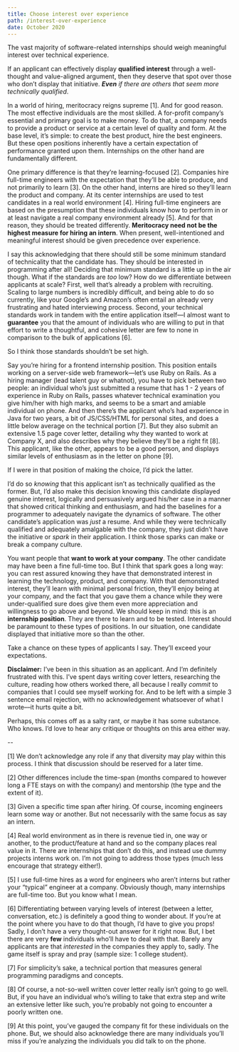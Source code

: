 ```yaml
---
title: Choose interest over experience
path: /interest-over-experience
date: October 2020
---
```

The vast majority of software-related internships should weigh meaningful interest over technical experience.

If an applicant can effectively display **qualified interest** through a well-thought and value-aligned argument, then they deserve that spot over those who don’t display that initiative. _**Even** if there are others that seem more technically qualified_. 

In a world of hiring, meritocracy reigns supreme [1]. And for good reason. The most effective individuals are the most skilled. A for-profit company’s essential and primary goal is to make money. To do that, a company needs to provide a product or service at a certain level of quality and form. At the base level, it’s simple: to create the best product, hire the best engineers. But these open positions inherently have a certain expectation of performance granted upon them. Internships on the other hand are fundamentally different.

One primary difference is that they’re learning-focused [2]. Companies hire full-time engineers with the expectation that they’ll be able to produce, and not primarily to learn [3]. On the other hand, interns are hired so they’ll learn the product and company. At its center internships are used to test candidates in a real world environment [4]. Hiring full-time engineers are based on the presumption that these individuals know how to perform in or at least navigate a real company environment already [5]. And for that reason, they should be treated differently. **Meritocracy need not be the highest measure for hiring an intern**. When present, well-intentioned and meaningful interest should be given precedence over experience. 

I say this acknowledging that there should still be some minimum standard of technicality that the candidate has. They should be interested in programming after all! Deciding that minimum standard is a little up in the air though. What if the standards are _too_ low? How do we differentiate between applicants at scale? First, well that’s already a problem with recruiting. Scaling to large numbers is incredibly difficult, and being able to do so currently, like your Google’s and Amazon’s often entail an already very frustrating and hated interviewing process. Second, your technical standards work in tandem with the entire application itself––I almost want to **guarantee** you that the amount of individuals who are willing to put in that effort to write a thoughtful, and cohesive letter are few to none in comparison to the bulk of applications [6].

So I think those standards shouldn’t be set high.

Say you’re hiring for a frontend internship position. This position entails working on a server-side web framework––let’s use Ruby on Rails. As a hiring manager (lead talent guy or whatnot), you have to pick between two people: an individual who’s just submitted a resume that has 1 - 2 years of experience in Ruby on Rails, passes whatever technical examination you give him/her with high marks, and seems to be a smart and amiable individual on phone. And then there’s the applicant who’s had experience in Java for two years, a bit of JS/CSS/HTML for personal sites, and does a little below average on the technical portion [7]. But they also submit an extensive 1.5 page cover letter, detailing why they wanted to work at Company X, and also describes why they believe they’ll be a right fit [8]. This applicant, like the other, appears to be a good person, and displays similar levels of enthusiasm as in the letter on phone [9].

If I were in that position of making the choice, I’d pick the latter. 

I’d do so _knowing_ that this applicant isn’t as technically qualified as the former. But, I’d also make this decision knowing this candidate displayed genuine interest, logically and persuasively argued his/her case in a manner that showed critical thinking and enthusiasm, and had the baselines for a programmer to adequately navigate the dynamics of software. The other candidate’s application was _just_ a resume. And while they were technically qualified and adequately amalgable with the company, they just didn’t have the initiative or _spark_ in their application. I think those sparks can make or break a company culture.

You want people that **want to work at your company**. The other candidate may have been a fine full-time too. But I think that spark goes a long way: you can rest assured knowing they have that demonstrated interest in learning the technology, product, and company. With that demonstrated interest, they’ll learn with minimal personal friction, they’ll enjoy being at your company, and the fact that you gave them a chance while they were under-qualified sure does give them even more appreciation and willingness to go above and beyond. We should keep in mind: this is an **internship position**. They are there to learn and to be tested. Interest should be paramount to these types of positions. In our situation, one candidate displayed that initiative more so than the other. 

Take a chance on these types of applicants I say. They’ll exceed your expectations.



**Disclaimer:** 
I’ve been in this situation as an applicant. And I’m definitely frustrated with this. I’ve spent days writing cover letters, researching the culture, reading how others worked there, all because I really _commit_ to companies that I could see myself working for. And to be left with a simple 3 sentence email rejection, with no acknowledgement whatsoever of what I wrote––it hurts quite a bit.

Perhaps, this comes off as a salty rant, or maybe it has some substance. Who knows. I’d love to hear any critique or thoughts on this area either way.

--

[1] We don’t acknowledge any role if any that diversity may play within this process. I think that discussion should be reserved for a later time. 

[2] Other differences include the time-span (months compared to however long a FTE stays on with the company) and mentorship (the type and the extent of it).

[3] Given a specific time span after hiring. Of course, incoming engineers learn some way or another. But not necessarily with the same focus as say an intern.

[4] Real world environment as in there is revenue tied in, one way or another, to the product/feature at hand and so the company places real value in it. There are internships that don’t do this, and instead use dummy projects interns work on. I’m not going to address those types (much less encourage that strategy either!).

[5] I use full-time hires as a word for engineers who aren’t interns but rather your “typical” engineer at a company. Obviously though, many internships are full-time too. But you know what I mean.

[6] Differentiating between varying levels of interest (between a letter, conversation, etc.) is definitely a good thing to wonder about. If you’re at the point where you have to do that though, I’d have to give you props! Sadly, I don’t have a very thought-out answer for it right now. But, I bet there are very **few** individuals who’ll have to deal with that. Barely any applicants are that _interested_ in the companies they apply to, sadly. The game itself is spray and pray (sample size: 1 college student).

[7] For simplicity’s sake, a technical portion that measures general programming paradigms and concepts.

[8] Of course, a not-so-well written cover letter really isn’t going to go well. But, if you have an individual who’s willing to take that extra step and write an extensive letter like such, you’re probably not going to encounter a poorly written one. 

[9] At this point, you’ve gauged the company fit for these individuals on the phone. But, we should also acknowledge there are many individuals you’ll miss if you’re analyzing the individuals you did talk to on the phone. 
